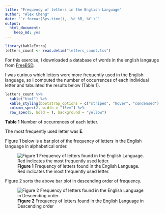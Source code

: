 ```yaml
---
title: "Frequency of letters in the English Language"
author: "Alex Cheng"
date: "`r format(Sys.time(), '%d %B, %Y')`"
output:
  html_document:
    keep_md: yes
---
```


```r
library(kableExtra)
letters_count <- read.delim("letters_count.tsv")
```

For this exercise, I downloaded a database of words in the english langauge from [FreeBSD](http://svnweb.freebsd.org/base/head/share/dict/web2?view=co").

I was curious which letters were more frequently used in the English language, so I computed the number of occurrences of each individual letter and tabulated the results below (Table 1).

```r
letters_count %>%
  kable("html") %>%
  kable_styling(bootstrap_options = c("striped", "hover", "condensed"), full_width = F) %>%
  column_spec(2, width = "15em") %>%
  row_spec(5, bold = T, background = "yellow")
```
**Table 1** Number of occurrences of each letter.


The most frequently used letter was **E**. 

Figure 1 below is a bar plot of the frequency of letters in the English language in alphabetical order.


![**Figure 1** Frequency of letters found in the English Language. Red indicates the most frequently used letter.](histogram_unsorted.png)



Figure 2 sorts the above bar plot in descending order of frequency.


![**Figure 2** Frequency of letters found in the English Language in Descending order](histogram_sorted.png)

